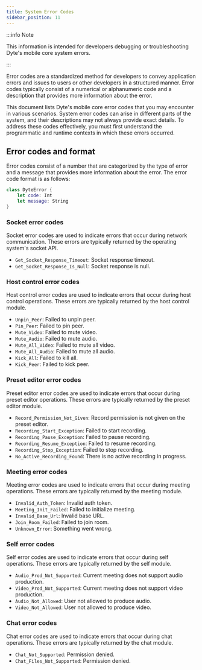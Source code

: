 ```yaml
---
title: System Error Codes
sidebar_position: 11
---
```


:::info Note

This information is intended for developers debugging or troubleshooting Dyte's mobile core system errors.

:::

Error codes are a standardized method for developers to convey application errors and issues to users or other developers in a structured manner. Error codes typically consist of a numerical or alphanumeric code and a description that provides more information about the error.

This document lists Dyte's mobile core error codes that you may encounter in various scenarios. System error codes can arise in different parts of the system, and their descriptions may not always provide exact details. To address these codes effectively, you must first understand the programmatic and runtime contexts in which these errors occurred.

## Error codes and format

Error codes consist of a number that are categorized by the type of error and a message that provides more information about the error. The error code format is as follows:

```swift
class DyteError {
    let code: Int
    let message: String
}
```

### Socket error codes

Socket error codes are used to indicate errors that occur during network communication. These errors are typically returned by the operating system's socket API.

- `Get_Socket_Response_Timeout`: Socket response timeout.
- `Get_Socket_Response_Is_Null`: Socket response is null.

### Host control error codes

Host control error codes are used to indicate errors that occur during host control operations. These errors are typically returned by the host control module.

- `Unpin_Peer`: Failed to unpin peer.
- `Pin_Peer`: Failed to pin peer.
- `Mute_Video`: Failed to mute video.
- `Mute_Audio`: Failed to mute audio.
- `Mute_All_Video`: Failed to mute all video.
- `Mute_All_Audio`: Failed to mute all audio.
- `Kick_All`: Failed to kill all.
- `Kick_Peer`: Failed to kick peer.

### Preset editor error codes

Preset editor error codes are used to indicate errors that occur during preset editor operations. These errors are typically returned by the preset editor module.

- `Record_Permission_Not_Given`: Record permission is not given on the preset editor.
- `Recording_Start_Exception`: Failed to start recording.
- `Recording_Pause_Exception`: Failed to pause recording.
- `Recording_Resume_Exception`: Failed to resume recording.
- `Recording_Stop_Exception`: Failed to stop recording.
- `No_Active_Recording_Found`: There is no active recording in progress.

### Meeting error codes

Meeting error codes are used to indicate errors that occur during meeting operations. These errors are typically returned by the meeting module.

- `Invalid_Auth_Token`: Invalid auth token.
- `Meeting_Init_Failed`: Failed to initialize meeting.
- `Invalid_Base_Url`: Invalid base URL.
- `Join_Room_Failed`: Failed to join room.
- `Unknown_Error`: Something went wrong.

### Self error codes

Self error codes are used to indicate errors that occur during self operations. These errors are typically returned by the self module.

- `Audio_Prod_Not_Supported`: Current meeting does not support audio production.
- `Video_Prod_Not_Supported`: Current meeting does not support video production.
- `Audio_Not_Allowed`: User not allowed to produce audio.
- `Video_Not_Allowed`: User not allowed to produce video.

### Chat error codes

Chat error codes are used to indicate errors that occur during chat operations. These errors are typically returned by the chat module.

- `Chat_Not_Supported`: Permission denied.
- `Chat_Files_Not_Supported`: Permission denied.

<head>
  <title>Mobile Core System Error Codes</title>
</head>
